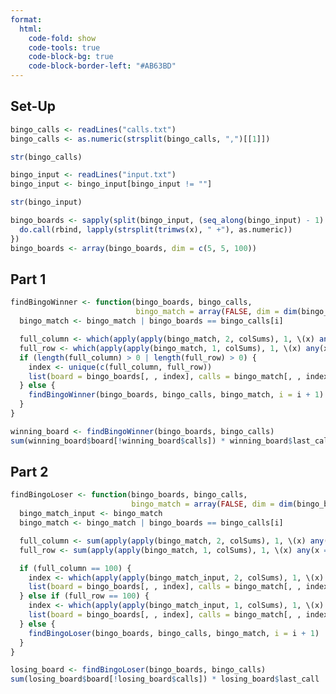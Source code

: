 ```yaml
---
format:
  html:
    code-fold: show
    code-tools: true
    code-block-bg: true
    code-block-border-left: "#AB63BD"
---
```


## Set-Up

```r
bingo_calls <- readLines("calls.txt")
bingo_calls <- as.numeric(strsplit(bingo_calls, ",")[[1]])

str(bingo_calls)

bingo_input <- readLines("input.txt")
bingo_input <- bingo_input[bingo_input != ""]

str(bingo_input)

bingo_boards <- sapply(split(bingo_input, (seq_along(bingo_input) - 1) %/% 5), \(x) {
  do.call(rbind, lapply(strsplit(trimws(x), " +"), as.numeric))
})
bingo_boards <- array(bingo_boards, dim = c(5, 5, 100))
```

## Part 1

```r
findBingoWinner <- function(bingo_boards, bingo_calls, 
                            bingo_match = array(FALSE, dim = dim(bingo_boards)), i = 1) {
  bingo_match <- bingo_match | bingo_boards == bingo_calls[i]

  full_column <- which(apply(apply(bingo_match, 2, colSums), 1, \(x) any(x == 5)))
  full_row <- which(apply(apply(bingo_match, 1, colSums), 1, \(x) any(x == 5)))
  if (length(full_column) > 0 | length(full_row) > 0) {
    index <- unique(c(full_column, full_row))
    list(board = bingo_boards[, , index], calls = bingo_match[, , index], last_call = bingo_calls[i])
  } else {
    findBingoWinner(bingo_boards, bingo_calls, bingo_match, i = i + 1)
  }
}

winning_board <- findBingoWinner(bingo_boards, bingo_calls)
sum(winning_board$board[!winning_board$calls]) * winning_board$last_call
```

## Part 2

```r
findBingoLoser <- function(bingo_boards, bingo_calls, 
                           bingo_match = array(FALSE, dim = dim(bingo_boards)), i = 1) {
  bingo_match_input <- bingo_match
  bingo_match <- bingo_match | bingo_boards == bingo_calls[i]

  full_column <- sum(apply(apply(bingo_match, 2, colSums), 1, \(x) any(x == 5)))
  full_row <- sum(apply(apply(bingo_match, 1, colSums), 1, \(x) any(x == 5)))

  if (full_column == 100) {
    index <- which(apply(apply(bingo_match_input, 2, colSums), 1, \(x) all(x != 5)))
    list(board = bingo_boards[, , index], calls = bingo_match[, , index], last_call = bingo_calls[i])
  } else if (full_row == 100) {
    index <- which(apply(apply(bingo_match_input, 1, colSums), 1, \(x) all(x != 5)))
    list(board = bingo_boards[, , index], calls = bingo_match[, , index], last_call = bingo_calls[i])
  } else {
    findBingoLoser(bingo_boards, bingo_calls, bingo_match, i = i + 1)
  }
}

losing_board <- findBingoLoser(bingo_boards, bingo_calls)
sum(losing_board$board[!losing_board$calls]) * losing_board$last_call
```
